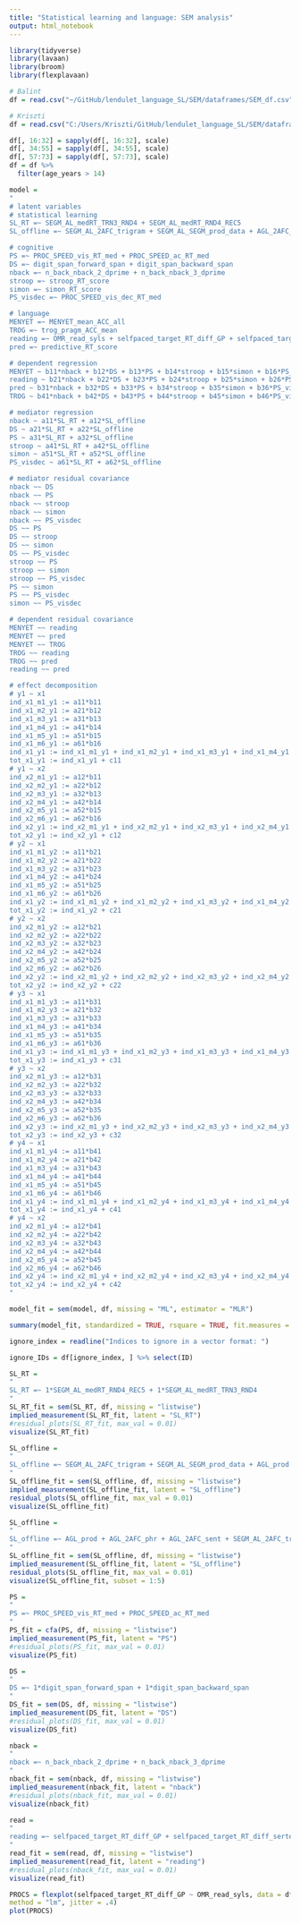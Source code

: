 ```yaml
---
title: "Statistical learning and language: SEM analysis"
output: html_notebook
---
```


```r
library(tidyverse)
library(lavaan)
library(broom)
library(flexplavaan)
```

```r
# Balint
df = read.csv("~/GitHub/lendulet_language_SL/SEM/dataframes/SEM_df.csv")
```

```r
# Kriszti
df = read.csv("C:/Users/Kriszti/GitHub/lendulet_language_SL/SEM/dataframes/SEM_df.csv")
```

```r
df[, 16:32] = sapply(df[, 16:32], scale)
df[, 34:55] = sapply(df[, 34:55], scale)
df[, 57:73] = sapply(df[, 57:73], scale)
df = df %>% 
  filter(age_years > 14)
```

```r
model =
"
# latent variables
# statistical learning
SL_RT =~ SEGM_AL_medRT_TRN3_RND4 + SEGM_AL_medRT_RND4_REC5
SL_offline =~ SEGM_AL_2AFC_trigram + SEGM_AL_SEGM_prod_data + AGL_2AFC_phr + AGL_2AFC_sent + AGL_prod

# cognitive
PS =~ PROC_SPEED_vis_RT_med + PROC_SPEED_ac_RT_med
DS =~ digit_span_forward_span + digit_span_backward_span
nback =~ n_back_nback_2_dprime + n_back_nback_3_dprime
stroop =~ stroop_RT_score
simon =~ simon_RT_score
PS_visdec =~ PROC_SPEED_vis_dec_RT_med

# language
MENYET =~ MENYET_mean_ACC_all
TROG =~ trog_pragm_ACC_mean
reading =~ OMR_read_syls + selfpaced_target_RT_diff_GP + selfpaced_target_RT_diff_sertes
pred =~ predictive_RT_score

# dependent regression
MENYET ~ b11*nback + b12*DS + b13*PS + b14*stroop + b15*simon + b16*PS_visdec + c11*SL_RT + c12*SL_offline
reading ~ b21*nback + b22*DS + b23*PS + b24*stroop + b25*simon + b26*PS_visdec + c21*SL_RT + c22*SL_offline
pred ~ b31*nback + b32*DS + b33*PS + b34*stroop + b35*simon + b36*PS_visdec + c31*SL_RT +  c32*SL_offline
TROG ~ b41*nback + b42*DS + b43*PS + b44*stroop + b45*simon + b46*PS_visdec + c41*SL_RT + c42*SL_offline

# mediator regression
nback ~ a11*SL_RT + a12*SL_offline
DS ~ a21*SL_RT + a22*SL_offline
PS ~ a31*SL_RT + a32*SL_offline
stroop ~ a41*SL_RT + a42*SL_offline
simon ~ a51*SL_RT + a52*SL_offline
PS_visdec ~ a61*SL_RT + a62*SL_offline

# mediator residual covariance
nback ~~ DS
nback ~~ PS
nback ~~ stroop
nback ~~ simon
nback ~~ PS_visdec
DS ~~ PS
DS ~~ stroop
DS ~~ simon
DS ~~ PS_visdec
stroop ~~ PS
stroop ~~ simon
stroop ~~ PS_visdec
PS ~~ simon
PS ~~ PS_visdec
simon ~~ PS_visdec

# dependent residual covariance
MENYET ~~ reading
MENYET ~~ pred
MENYET ~~ TROG
TROG ~~ reading
TROG ~~ pred
reading ~~ pred

# effect decomposition
# y1 ~ x1
ind_x1_m1_y1 := a11*b11
ind_x1_m2_y1 := a21*b12
ind_x1_m3_y1 := a31*b13
ind_x1_m4_y1 := a41*b14
ind_x1_m5_y1 := a51*b15
ind_x1_m6_y1 := a61*b16
ind_x1_y1 := ind_x1_m1_y1 + ind_x1_m2_y1 + ind_x1_m3_y1 + ind_x1_m4_y1 + ind_x1_m5_y1 + ind_x1_m6_y1
tot_x1_y1 := ind_x1_y1 + c11
# y1 ~ x2
ind_x2_m1_y1 := a12*b11
ind_x2_m2_y1 := a22*b12
ind_x2_m3_y1 := a32*b13
ind_x2_m4_y1 := a42*b14
ind_x2_m5_y1 := a52*b15
ind_x2_m6_y1 := a62*b16
ind_x2_y1 := ind_x2_m1_y1 + ind_x2_m2_y1 + ind_x2_m3_y1 + ind_x2_m4_y1 + ind_x2_m5_y1 + ind_x2_m6_y1
tot_x2_y1 := ind_x2_y1 + c12
# y2 ~ x1
ind_x1_m1_y2 := a11*b21
ind_x1_m2_y2 := a21*b22
ind_x1_m3_y2 := a31*b23
ind_x1_m4_y2 := a41*b24
ind_x1_m5_y2 := a51*b25
ind_x1_m6_y2 := a61*b26
ind_x1_y2 := ind_x1_m1_y2 + ind_x1_m2_y2 + ind_x1_m3_y2 + ind_x1_m4_y2 + ind_x1_m5_y2 + ind_x1_m6_y2
tot_x1_y2 := ind_x1_y2 + c21
# y2 ~ x2
ind_x2_m1_y2 := a12*b21
ind_x2_m2_y2 := a22*b22
ind_x2_m3_y2 := a32*b23
ind_x2_m4_y2 := a42*b24
ind_x2_m5_y2 := a52*b25
ind_x2_m6_y2 := a62*b26
ind_x2_y2 := ind_x2_m1_y2 + ind_x2_m2_y2 + ind_x2_m3_y2 + ind_x2_m4_y2 + ind_x2_m5_y2 + ind_x2_m6_y2
tot_x2_y2 := ind_x2_y2 + c22
# y3 ~ x1
ind_x1_m1_y3 := a11*b31
ind_x1_m2_y3 := a21*b32
ind_x1_m3_y3 := a31*b33
ind_x1_m4_y3 := a41*b34
ind_x1_m5_y3 := a51*b35
ind_x1_m6_y3 := a61*b36
ind_x1_y3 := ind_x1_m1_y3 + ind_x1_m2_y3 + ind_x1_m3_y3 + ind_x1_m4_y3 + ind_x1_m5_y3 + ind_x1_m6_y3
tot_x1_y3 := ind_x1_y3 + c31
# y3 ~ x2
ind_x2_m1_y3 := a12*b31
ind_x2_m2_y3 := a22*b32
ind_x2_m3_y3 := a32*b33
ind_x2_m4_y3 := a42*b34
ind_x2_m5_y3 := a52*b35
ind_x2_m6_y3 := a62*b36
ind_x2_y3 := ind_x2_m1_y3 + ind_x2_m2_y3 + ind_x2_m3_y3 + ind_x2_m4_y3 + ind_x2_m5_y3 + ind_x2_m6_y3
tot_x2_y3 := ind_x2_y3 + c32
# y4 ~ x1
ind_x1_m1_y4 := a11*b41
ind_x1_m2_y4 := a21*b42
ind_x1_m3_y4 := a31*b43
ind_x1_m4_y4 := a41*b44
ind_x1_m5_y4 := a51*b45
ind_x1_m6_y4 := a61*b46
ind_x1_y4 := ind_x1_m1_y4 + ind_x1_m2_y4 + ind_x1_m3_y4 + ind_x1_m4_y4 + ind_x1_m5_y4 + ind_x1_m6_y4
tot_x1_y4 := ind_x1_y4 + c41
# y4 ~ x2
ind_x2_m1_y4 := a12*b41
ind_x2_m2_y4 := a22*b42
ind_x2_m3_y4 := a32*b43
ind_x2_m4_y4 := a42*b44
ind_x2_m5_y4 := a52*b45
ind_x2_m6_y4 := a62*b46
ind_x2_y4 := ind_x2_m1_y4 + ind_x2_m2_y4 + ind_x2_m3_y4 + ind_x2_m4_y4 + ind_x2_m5_y4 + ind_x2_m6_y4
tot_x2_y4 := ind_x2_y4 + c42
"
```

```r
model_fit = sem(model, df, missing = "ML", estimator = "MLR")
```

```r
summary(model_fit, standardized = TRUE, rsquare = TRUE, fit.measures = TRUE)
```

```r
ignore_index = readline("Indices to ignore in a vector format: ")
```

```r
ignore_IDs = df[ignore_index, ] %>% select(ID)
```

```r
SL_RT =
"
SL_RT =~ 1*SEGM_AL_medRT_RND4_REC5 + 1*SEGM_AL_medRT_TRN3_RND4
"
SL_RT_fit = sem(SL_RT, df, missing = "listwise")
implied_measurement(SL_RT_fit, latent = "SL_RT")
#residual_plots(SL_RT_fit, max_val = 0.01)
visualize(SL_RT_fit)
```

```r
SL_offline =
"
SL_offline =~ SEGM_AL_2AFC_trigram + SEGM_AL_SEGM_prod_data + AGL_prod + AGL_2AFC_phr + AGL_2AFC_sent
"
SL_offline_fit = sem(SL_offline, df, missing = "listwise")
implied_measurement(SL_offline_fit, latent = "SL_offline")
residual_plots(SL_offline_fit, max_val = 0.01)
visualize(SL_offline_fit)
```

```r
SL_offline =
"
SL_offline =~ AGL_prod + AGL_2AFC_phr + AGL_2AFC_sent + SEGM_AL_2AFC_trigram + SEGM_AL_SEGM_prod_data
"
SL_offline_fit = sem(SL_offline, df, missing = "listwise")
implied_measurement(SL_offline_fit, latent = "SL_offline")
residual_plots(SL_offline_fit, max_val = 0.01)
visualize(SL_offline_fit, subset = 1:5)
```

```r
PS =
"
PS =~ PROC_SPEED_vis_RT_med + PROC_SPEED_ac_RT_med
"
PS_fit = cfa(PS, df, missing = "listwise")
implied_measurement(PS_fit, latent = "PS")
#residual_plots(PS_fit, max_val = 0.01)
visualize(PS_fit)
```

```r
DS =
"
DS =~ 1*digit_span_forward_span + 1*digit_span_backward_span
"
DS_fit = sem(DS, df, missing = "listwise")
implied_measurement(DS_fit, latent = "DS")
#residual_plots(DS_fit, max_val = 0.01)
visualize(DS_fit)
```

```r
nback =
"
nback =~ n_back_nback_2_dprime + n_back_nback_3_dprime
"
nback_fit = sem(nback, df, missing = "listwise")
implied_measurement(nback_fit, latent = "nback")
#residual_plots(nback_fit, max_val = 0.01)
visualize(nback_fit)
```

```r
read =
"
reading =~ selfpaced_target_RT_diff_GP + selfpaced_target_RT_diff_sertes + OMR_read_syls
"
read_fit = sem(read, df, missing = "listwise")
implied_measurement(read_fit, latent = "reading")
#residual_plots(nback_fit, max_val = 0.01)
visualize(read_fit)
```


```r

PROCS = flexplot(selfpaced_target_RT_diff_GP ~ OMR_read_syls, data = df,
method = "lm", jitter = .4)
plot(PROCS)
```

